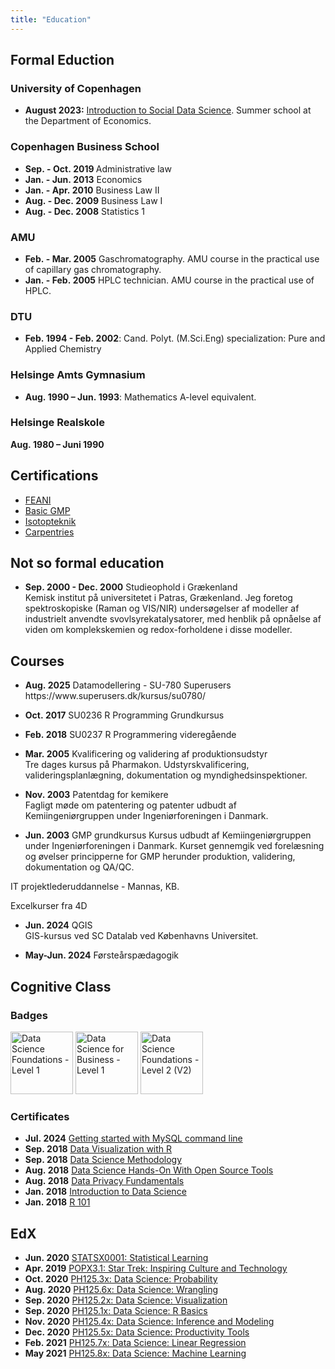 ```yaml
---
title: "Education"
---
```


## Formal Eduction

### University of Copenhagen

  - **August 2023:** [Introduction to Social Data Science](https://web.archive.org/web/20240112121316/https://kurser.ku.dk/course/a%C3%98kk08216u/). Summer school at the Department of Economics.

### Copenhagen Business School

 - **Sep. - Oct. 2019 ** Administrative law
 - **Jan. - Jun. 2013** Economics
 - **Jan. - Apr. 2010** Business Law II
 - **Aug. - Dec. 2009** Business Law I
 - **Aug. - Dec. 2008** Statistics 1

### AMU

  - **Feb. - Mar. 2005** Gaschromatography. AMU course in the practical use of capillary gas chromatography. 
  - **Jan. - Feb.  2005**  HPLC technician. AMU course in the practical use of  HPLC.


### DTU

  - **Feb. 1994 - Feb. 2002**: Cand. Polyt. (M.Sci.Eng) specialization: Pure and Applied Chemistry

### Helsinge Amts Gymnasium

  - **Aug. 1990 -- Jun. 1993**: Mathematics A-level equivalent.

### Helsinge Realskole
**Aug. 1980 -- Juni 1990**

## Certifications

  - <a href="/documentation/Feani.pdf" target="_blank">FEANI</a>
  - <a href="/documentation/basicgmp.pdf" target="_blank">Basic GMP</a>
  - <a href="/documentation/isotopteknik.pdf" target="_blank">Isotopteknik</a>
  - <a href="/documentation/carpentries.pdf" target="_blank">Carpentries</a>



## Not so formal education

  - **Sep. 2000 - Dec. 2000**  Studieophold i Grækenland  
  Kemisk institut på universitetet i Patras, Grækenland. Jeg foretog spektroskopiske
(Raman og VIS/NIR) undersøgelser af modeller af industrielt anvendte
svovlsyrekatalysatorer, med henblik på opnåelse af viden om
komplekskemien og redox-forholdene i disse modeller.


## Courses

  - **Aug. 2025** Datamodellering - SU-780 Superusers https://www.superusers.dk/kursus/su0780/
  - **Oct. 2017** SU0236 R Programming Grundkursus 
  - **Feb. 2018** SU0237  R Programmering videregående
  - **Mar. 2005**  Kvalificering og validering af produktionsudstyr  
  Tre dages kursus på Pharmakon. Udstyrskvalificering, valideringsplanlægning, dokumentation og myndighedsinspektioner.

 
  - **Nov. 2003**  Patentdag for kemikere  
  Fagligt møde om patentering og patenter udbudt af Kemiingeniørgruppen under Ingeniørforeningen i Danmark.

  - **Jun. 2003** GMP grundkursus  Kursus udbudt af Kemiingeniørgruppen under Ingeniørforeningen i Danmark. Kurset gennemgik ved forelæsning og øvelser principperne for GMP herunder produktion,
validering, dokumentation og QA/QC.

IT projektlederuddannelse - Mannas, KB.

Excelkurser fra 4D

  - **Jun. 2024** QGIS  
  GIS-kursus ved SC Datalab ved Københavns Universitet.

  - **May-Jun. 2024** Førsteårspædagogik

## Cognitive Class

### Badges 


<a href="https://www.credly.com/badges/053f2ef6-e41d-40f4-b06c-4308b384a2fc" target = "_blank"  style="display: inline-block;">
  <img src="/documentation/Data_Sci_Found_Level_1_-_CC_-_2019.png" 
  alt="Data Science Foundations - Level 1" title = "Jan 2018" width="100" height="100">
</a>
<a href="https://www.credly.com/badges/d301a01a-d007-46f6-bdf9-4d12253ea98f" target = "_blank" style="display: inline-block;">
  <img src="/documentation/Data_Sci_Business_Level_1_-_CC_-_2019.png" 
  alt="Data Science for Business - Level 1" title = "Aug. 2018" width="100" height="100">
</a>
<a href="https://www.credly.com/badges/5b5801df-23aa-49d5-89d5-d8182eff0ec2" target = "_blank" style="display: inline-block;">
  <img src="/documentation/Data_Sci_Foundations_Level_2_-_CC_-_2019.png" 
  alt="Data Science Foundations - Level 2 (V2)" title = "Sep. 2018" width="100" height="100">
</a>


### Certificates

  - **Jul. 2024** <a href="https://courses.cognitiveclass.ai/certificates/d4a05a9ebf3447c5b424fd7f312c0129" target="_blank">Getting started with MySQL command line</a>
  - **Sep. 2018** <a href="https://courses.cognitiveclass.ai/certificates/36bc6d90b29e44a28233981afd48ac22" target="_blank">Data Visualization with R</a>
  - **Sep. 2018** <a href="https://courses.cognitiveclass.ai/certificates/b1f199a15949450c9272ad19cb9d82ef" target="_blank">Data Science Methodology</a>
  - **Aug. 2018** <a href="https://courses.cognitiveclass.ai/certificates/c723498c81924f97b3b5bb2bd923abdd" target="_blank">Data Science Hands-On With Open Source Tools</a>
  - **Aug. 2018** <a href="https://courses.cognitiveclass.ai/certificates/1ce8c526992f40609b26c9816a9a3d64" target="_blank">Data Privacy Fundamentals</a>
  - **Jan. 2018** <a href="https://courses.cognitiveclass.ai/certificates/d8b6fa2d0e5b4a53a53717988e5a3511" target="_blank">Introduction to Data Science</a>
  - **Jan. 2018** <a href="https://courses.cognitiveclass.ai/certificates/af4472853909461baae9157481291e1b" target="_blank">R 101</a>


## EdX

  - **Jun. 2020** <a href="https://courses.edx.org/certificates/2c3a8d343e254e7094e47a12f2f19e60" target="_blank">STATSX0001: Statistical Learning </a>
  - **Apr. 2019** <a href="https://courses.edx.org/certificates/e6066e6597a942e8ac929650898a4e32" target="_blank">POPX3.1: Star Trek: Inspiring Culture and Technology </a>
  - **Oct. 2020** <a href="https://courses.edx.org/certificates/3bffecb317a8414e972a73d34af3baf6" target="_blank">PH125.3x: Data Science: Probability </a>
  - **Aug. 2020** <a href="https://courses.edx.org/certificates/fba5f6afb4b04779bddd674e530384cc" target="_blank">PH125.6x: Data Science: Wrangling </a>
  - **Sep. 2020** <a href="https://courses.edx.org/certificates/096454e05a784ee68cf7a2c49c99e42c" target="_blank">PH125.2x: Data Science: Visualization </a>
  - **Sep. 2020** <a href="https://courses.edx.org/certificates/fa9229ea21784c8cbdd33c1f715ad05d" target="_blank">PH125.1x: Data Science: R Basics </a>
  - **Nov. 2020** <a href="https://courses.edx.org/certificates/51e499c834a4460f8fb861716b44808e" target="_blank">PH125.4x: Data Science: Inference and Modeling </a>
  - **Dec. 2020** <a href="https://courses.edx.org/certificates/1926f5b740a24b09918e582b54ed207b" target="_blank">PH125.5x: Data Science: Productivity Tools </a>
  - **Feb. 2021** <a href="https://courses.edx.org/certificates/0838e90237954049a5f1aab8e048269c" target="_blank">PH125.7x: Data Science: Linear Regression </a>
  - **May 2021** <a href="https://courses.edx.org/certificates/b9498acd34114d4a857f1319d7aaee09" target="_blank">PH125.8x: Data Science: Machine Learning</a>
